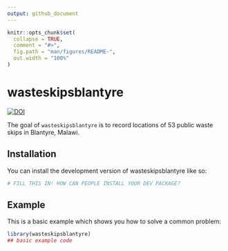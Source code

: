 ```yaml
---
output: github_document
---
```


<!-- README.md is generated from README.Rmd. Please edit that file -->

```r
knitr::opts_chunk$set(
  collapse = TRUE,
  comment = "#>",
  fig.path = "man/figures/README-",
  out.width = "100%"
)
```

# wasteskipsblantyre

<!-- badges: start -->
[![DOI](https://zenodo.org/badge/483225869.svg)](https://zenodo.org/badge/latestdoi/483225869)

<!-- badges: end -->

The goal of `wasteskipsblantyre` is to record locations of 53 public waste skips in Blantyre, Malawi.


## Installation

You can install the development version of wasteskipsblantyre like so:

``` r
# FILL THIS IN! HOW CAN PEOPLE INSTALL YOUR DEV PACKAGE?
```

## Example

This is a basic example which shows you how to solve a common problem:

```r
library(wasteskipsblantyre)
## basic example code
```

